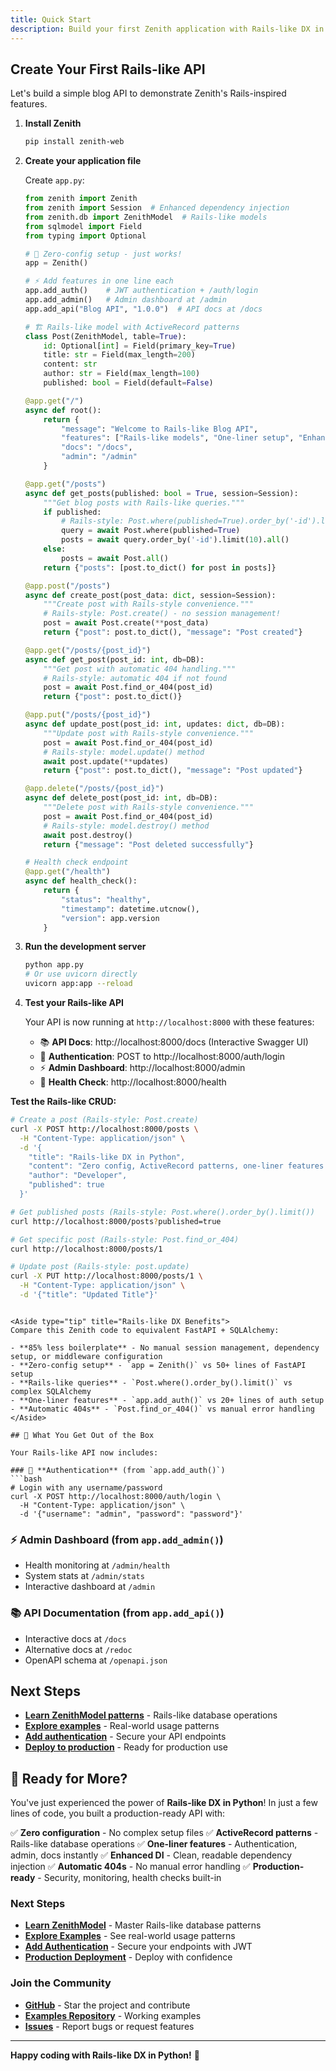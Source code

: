 ```yaml
---
title: Quick Start
description: Build your first Zenith application with Rails-like DX in 5 minutes
---
```



## Create Your First Rails-like API

Let's build a simple blog API to demonstrate Zenith's Rails-inspired features.

1. **Install Zenith**

   ```bash
   pip install zenith-web
   ```

2. **Create your application file**

   Create `app.py`:

   ```python
   from zenith import Zenith
   from zenith import Session  # Enhanced dependency injection
   from zenith.db import ZenithModel  # Rails-like models
   from sqlmodel import Field
   from typing import Optional

   # 🚀 Zero-config setup - just works!
   app = Zenith()

   # ⚡ Add features in one line each
   app.add_auth()    # JWT authentication + /auth/login
   app.add_admin()   # Admin dashboard at /admin
   app.add_api("Blog API", "1.0.0")  # API docs at /docs

   # 🏗️ Rails-like model with ActiveRecord patterns
   class Post(ZenithModel, table=True):
       id: Optional[int] = Field(primary_key=True)
       title: str = Field(max_length=200)
       content: str
       author: str = Field(max_length=100)
       published: bool = Field(default=False)

   @app.get("/")
   async def root():
       return {
           "message": "Welcome to Rails-like Blog API",
           "features": ["Rails-like models", "One-liner setup", "Enhanced DX"],
           "docs": "/docs",
           "admin": "/admin"
       }

   @app.get("/posts")
   async def get_posts(published: bool = True, session=Session):
       """Get blog posts with Rails-like queries."""
       if published:
           # Rails-style: Post.where(published=True).order_by('-id').limit(10)
           query = await Post.where(published=True)
           posts = await query.order_by('-id').limit(10).all()
       else:
           posts = await Post.all()
       return {"posts": [post.to_dict() for post in posts]}

   @app.post("/posts")
   async def create_post(post_data: dict, session=Session):
       """Create post with Rails-style convenience."""
       # Rails-style: Post.create() - no session management!
       post = await Post.create(**post_data)
       return {"post": post.to_dict(), "message": "Post created"}

   @app.get("/posts/{post_id}")
   async def get_post(post_id: int, db=DB):
       """Get post with automatic 404 handling."""
       # Rails-style: automatic 404 if not found
       post = await Post.find_or_404(post_id)
       return {"post": post.to_dict()}

   @app.put("/posts/{post_id}")
   async def update_post(post_id: int, updates: dict, db=DB):
       """Update post with Rails-style convenience."""
       post = await Post.find_or_404(post_id)
       # Rails-style: model.update() method
       await post.update(**updates)
       return {"post": post.to_dict(), "message": "Post updated"}

   @app.delete("/posts/{post_id}")
   async def delete_post(post_id: int, db=DB):
       """Delete post with Rails-style convenience."""
       post = await Post.find_or_404(post_id)
       # Rails-style: model.destroy() method
       await post.destroy()
       return {"message": "Post deleted successfully"}
   
   # Health check endpoint
   @app.get("/health")
   async def health_check():
       return {
           "status": "healthy",
           "timestamp": datetime.utcnow(),
           "version": app.version
       }
   ```

3. **Run the development server**

   ```bash
   python app.py
   # Or use uvicorn directly
   uvicorn app:app --reload
   ```

4. **Test your Rails-like API**

   Your API is now running at `http://localhost:8000` with these features:
   - 📚 **API Docs**: http://localhost:8000/docs (Interactive Swagger UI)
   - 🔐 **Authentication**: POST to http://localhost:8000/auth/login
   - ⚡ **Admin Dashboard**: http://localhost:8000/admin
   - 🏥 **Health Check**: http://localhost:8000/health

**Test the Rails-like CRUD:**
```bash
# Create a post (Rails-style: Post.create)
curl -X POST http://localhost:8000/posts \
  -H "Content-Type: application/json" \
  -d '{
    "title": "Rails-like DX in Python",
    "content": "Zero config, ActiveRecord patterns, one-liner features!",
    "author": "Developer",
    "published": true
  }'

# Get published posts (Rails-style: Post.where().order_by().limit())
curl http://localhost:8000/posts?published=true

# Get specific post (Rails-style: Post.find_or_404)
curl http://localhost:8000/posts/1

# Update post (Rails-style: post.update)
curl -X PUT http://localhost:8000/posts/1 \
  -H "Content-Type: application/json" \
  -d '{"title": "Updated Title"}'
```

```

<Aside type="tip" title="Rails-like DX Benefits">
Compare this Zenith code to equivalent FastAPI + SQLAlchemy:

- **85% less boilerplate** - No manual session management, dependency setup, or middleware configuration
- **Zero-config setup** - `app = Zenith()` vs 50+ lines of FastAPI setup
- **Rails-like queries** - `Post.where().order_by().limit()` vs complex SQLAlchemy
- **One-liner features** - `app.add_auth()` vs 20+ lines of auth setup
- **Automatic 404s** - `Post.find_or_404()` vs manual error handling
</Aside>

## 🎯 What You Get Out of the Box

Your Rails-like API now includes:

### 🔐 **Authentication** (from `app.add_auth()`)
```bash
# Login with any username/password
curl -X POST http://localhost:8000/auth/login \
  -H "Content-Type: application/json" \
  -d '{"username": "admin", "password": "password"}'
```

### ⚡ **Admin Dashboard** (from `app.add_admin()`)
- Health monitoring at `/admin/health`
- System stats at `/admin/stats`
- Interactive dashboard at `/admin`

### 📚 **API Documentation** (from `app.add_api()`)
- Interactive docs at `/docs`
- Alternative docs at `/redoc`
- OpenAPI schema at `/openapi.json`

## Next Steps

- **[Learn ZenithModel patterns](./models.md)** - Rails-like database operations
- **[Explore examples](../examples/)** - Real-world usage patterns
- **[Add authentication](./auth.md)** - Secure your API endpoints
- **[Deploy to production](./deployment.md)** - Ready for production use


## 🚀 Ready for More?

You've just experienced the power of **Rails-like DX in Python**! In just a few lines of code, you built a production-ready API with:

✅ **Zero configuration** - No complex setup files
✅ **ActiveRecord patterns** - Rails-like database operations
✅ **One-liner features** - Authentication, admin, docs instantly
✅ **Enhanced DI** - Clean, readable dependency injection
✅ **Automatic 404s** - No manual error handling
✅ **Production-ready** - Security, monitoring, health checks built-in

### Next Steps

- **[Learn ZenithModel](../models.md)** - Master Rails-like database patterns
- **[Explore Examples](../examples/)** - See real-world usage patterns
- **[Add Authentication](../auth.md)** - Secure your endpoints with JWT
- **[Production Deployment](../deployment.md)** - Deploy with confidence

### Join the Community

- **[GitHub](https://github.com/nijaru/zenith)** - Star the project and contribute
- **[Examples Repository](https://github.com/nijaru/zenith/tree/main/examples)** - Working examples
- **[Issues](https://github.com/nijaru/zenith/issues)** - Report bugs or request features

---

**Happy coding with Rails-like DX in Python!** 🎉